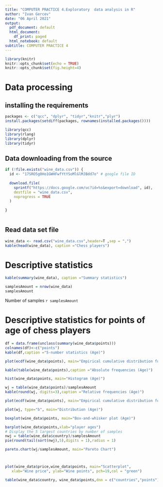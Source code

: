 ```yaml
---
title: "COMPUTER PRACTICE 4.Exploratory  data analysis in R"
author: "Ivan Gercev"
date: "06 April 2021"
output:
  pdf_document: default
  html_document:
    df_print: paged
  html_notebook: default
subtitle: COMPUTER PRACTICE 4
---
```

```r
library(knitr)
knitr::opts_chunk$set(echo = TRUE)
knitr::opts_chunk$set(fig.height=4) 

```
# Data processing
## installing the requirements
```r
packages <- c("qcc", "dplyr", "tidyr","knitr","plyr")
install.packages(setdiff(packages, rownames(installed.packages()))) 

library(qcc)
library(rlang)
library(dplyr)
library(tidyr) 

```

## Data downloading from the source
```r


if (!file.exists("wine_data.csv")) {
  id <- "17SRO5g0Ho1GWHFwfYtYSoMlGlMJBdd7o" # google file ID
  
  download.file(
    sprintf("https://docs.google.com/uc?id=%s&export=download", id),
    destfile = "wine_data.csv",
    noprogress = TRUE
  )
  
}
 
```
## Read data set file

```r
wine_data <- read.csv("wine_data.csv",header=T ,sep = ",")
kable(head(wine_data), caption ="Chess players")
```

# Descriptive statistics 
```r
kable(summary(wine_data), caption ="Summary statistics")

```
```r
samplesAmount = nrow(wine_data)
samplesAmount
```
Number of samples `r samplesAmount`

# Descriptive statistics for points of age of chess players
```r
df = data.frame(unclass(summary(wine_data$points)))
colnames(df)<-c("points")
kable(df,caption ="5-number statistics (Age)")

```
```r
plot(ecdf(wine_data$points), main="Empirical cumulative distribution function (Age)")
```
```r
kable(table(wine_data$points),caption ="Absolute frequencies (Age)")

```

```r

hist(wine_data$points, main="Histogram (Age)")

```
```r
wj = table(wine_data$points)/samplesAmount
kable(round(wj, digits=3),caption ="Relative frequencies (Age)")

```

```r

plot(ecdf(wine_data$points), main="Empirical cumulative distribution function (Age)")

plot(wj, type="b", main="Distribution (Age)")

boxplot(wine_data$points, main="Box-and-whisker plot (Age)")

```



```r

barplot(wine_data$points,xlab="player ages") 
# Display the 5 largest countries by number of samples
nwj = table(wine_data$country)/samplesAmount
pie(round(tail(sort(nwj),5),digits = 1),radius = 1)

pareto.chart(wj/samplesAmount, main="Pareto Chart")




```

```r
plot(wine_data$price,wine_data$points, main="Scatterplot",
   xlab="Wine price", ylab="Wine points", pch=19,col = "green") 

```

```r

table(wine_data$country, wine_data$points,dnn = c("countries","points"))
```

